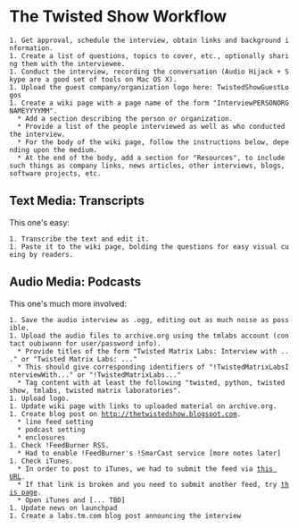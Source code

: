 = The Twisted Show Workflow =

 1. Get approval, schedule the interview, obtain links and background information.
 1. Create a list of questions, topics to cover, etc., optionally sharing them with the interviewee.
 1. Conduct the interview, recording the conversation (Audio Hijack + Skype are a good set of tools on Mac OS X).
 1. Upload the guest company/organization logo here: TwistedShowGuestLogos
 1. Create a wiki page with a page name of the form "InterviewPERSONORGNAMEYYYYMM".
   * Add a section describing the person or organization.
   * Provide a list of the people interviewed as well as who conducted the interview.
   * For the body of the wiki page, follow the instructions below, depending upon the medium.
   * At the end of the body, add a section for "Resources", to include such things as company links, news articles, other interviews, blogs, software projects, etc.

== Text Media: Transcripts ==

This one's easy:

 1. Transcribe the text and edit it.
 1. Paste it to the wiki page, bolding the questions for easy visual cueing by readers.

== Audio Media: Podcasts ==

This one's much more involved:

 1. Save the audio interview as .ogg, editing out as much noise as possible.
 1. Upload the audio files to archive.org using the tmlabs account (contact oubiwann for user/password info).
   * Provide titles of the form "Twisted Matrix Labs: Interview with ..." or "Twisted Matrix Labs: ..."
   * This should give corresponding identifiers of "!TwistedMatrixLabsInterviewWith..." or "!TwistedMatrixLabs..."
   * Tag content with at least the following "twisted, python, twisted show, tmlabs, twisted matrix laboratories".
 1. Upload logo.
 1. Update wiki page with links to uploaded material on archive.org.
 1. Create blog post on http://thetwistedshow.blogspot.com.
   * line feed setting
   * podcast setting
   * enclosures
 1. Check !FeedBurner RSS.
   * Had to enable !FeedBurner's !SmarCast service [more notes later]
 1. Check iTunes.
   * In order to post to iTunes, we had to submit the feed via [https://phobos.apple.com/WebObjects/MZFinance.woa/wa/publishPodcast this URL].
   * If that link is broken and you need to submit another feed, try [http://www.apple.com/itunes/store/podcaststechspecs.html this page].
   * Open iTunes and [... TBD]
 1. Update news on launchpad
 1. Create a labs.tm.com blog post announcing the interview